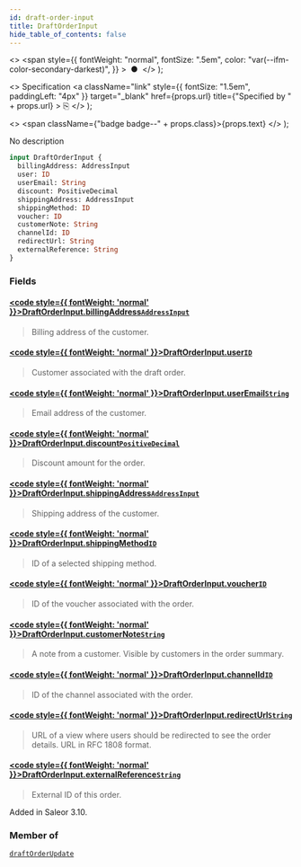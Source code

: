 ```yaml
---
id: draft-order-input
title: DraftOrderInput
hide_table_of_contents: false
---
```


  <>
    <span
      style={{
        fontWeight: "normal",
        fontSize: ".5em",
        color: "var(--ifm-color-secondary-darkest)",
      }}
    >
      &nbsp;●&nbsp;
    </span>
  </>
);

  <>
    Specification
    <a
      className="link"
      style={{ fontSize: "1.5em", paddingLeft: "4px" }}
      target="\_blank"
      href={props.url}
      title={"Specified by " + props.url}
    >
      ⎘
    </a>
  </>
);

  <>
    <span className={"badge badge--" + props.class}>{props.text}</span>
  </>
);

No description

```graphql
input DraftOrderInput {
  billingAddress: AddressInput
  user: ID
  userEmail: String
  discount: PositiveDecimal
  shippingAddress: AddressInput
  shippingMethod: ID
  voucher: ID
  customerNote: String
  channelId: ID
  redirectUrl: String
  externalReference: String
}
```

### Fields

#### [<code style={{ fontWeight: 'normal' }}>DraftOrderInput.<b>billingAddress</b></code>](#)<Bullet />[`AddressInput`](../../../storefront/miscellaneous/inputs/address-input) <Badge class="secondary" text="input"/>

> Billing address of the customer.

#### [<code style={{ fontWeight: 'normal' }}>DraftOrderInput.<b>user</b></code>](#)<Bullet />[`ID`](../../../storefront/miscellaneous/scalars/id) <Badge class="secondary" text="scalar"/>

> Customer associated with the draft order.

#### [<code style={{ fontWeight: 'normal' }}>DraftOrderInput.<b>userEmail</b></code>](#)<Bullet />[`String`](../../../storefront/miscellaneous/scalars/string) <Badge class="secondary" text="scalar"/>

> Email address of the customer.

#### [<code style={{ fontWeight: 'normal' }}>DraftOrderInput.<b>discount</b></code>](#)<Bullet />[`PositiveDecimal`](../../../storefront/miscellaneous/scalars/positive-decimal) <Badge class="secondary" text="scalar"/>

> Discount amount for the order.

#### [<code style={{ fontWeight: 'normal' }}>DraftOrderInput.<b>shippingAddress</b></code>](#)<Bullet />[`AddressInput`](../../../storefront/miscellaneous/inputs/address-input) <Badge class="secondary" text="input"/>

> Shipping address of the customer.

#### [<code style={{ fontWeight: 'normal' }}>DraftOrderInput.<b>shippingMethod</b></code>](#)<Bullet />[`ID`](../../../storefront/miscellaneous/scalars/id) <Badge class="secondary" text="scalar"/>

> ID of a selected shipping method.

#### [<code style={{ fontWeight: 'normal' }}>DraftOrderInput.<b>voucher</b></code>](#)<Bullet />[`ID`](../../../storefront/miscellaneous/scalars/id) <Badge class="secondary" text="scalar"/>

> ID of the voucher associated with the order.

#### [<code style={{ fontWeight: 'normal' }}>DraftOrderInput.<b>customerNote</b></code>](#)<Bullet />[`String`](../../../storefront/miscellaneous/scalars/string) <Badge class="secondary" text="scalar"/>

> A note from a customer. Visible by customers in the order summary.

#### [<code style={{ fontWeight: 'normal' }}>DraftOrderInput.<b>channelId</b></code>](#)<Bullet />[`ID`](../../../storefront/miscellaneous/scalars/id) <Badge class="secondary" text="scalar"/>

> ID of the channel associated with the order.

#### [<code style={{ fontWeight: 'normal' }}>DraftOrderInput.<b>redirectUrl</b></code>](#)<Bullet />[`String`](../../../storefront/miscellaneous/scalars/string) <Badge class="secondary" text="scalar"/>

> URL of a view where users should be redirected to see the order details. URL in RFC 1808 format.

#### [<code style={{ fontWeight: 'normal' }}>DraftOrderInput.<b>externalReference</b></code>](#)<Bullet />[`String`](../../../storefront/miscellaneous/scalars/string) <Badge class="secondary" text="scalar"/>

> External ID of this order.

Added in Saleor 3.10.

>

### Member of

[`draftOrderUpdate`](../../../storefront/orders/mutations/draft-order-update) <Badge class="secondary" text="mutation"/>
